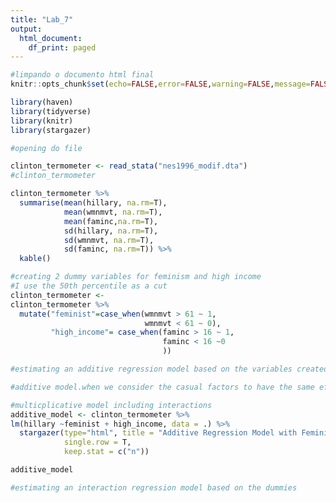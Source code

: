 ```yaml
---
title: "Lab_7"
output: 
  html_document:
    df_print: paged
---
```



```r
#limpando o documento html final
knitr::opts_chunk$set(echo=FALSE,error=FALSE,warning=FALSE,message=FALSE)
```

```r
library(haven)
library(tidyverse)
library(knitr)
library(stargazer)

#opening do file

clinton_termometer <- read_stata("nes1996_modif.dta")
#clinton_termometer
```

```r
clinton_termometer %>%
  summarise(mean(hillary, na.rm=T),
            mean(wmnmvt, na.rm=T),
            mean(faminc,na.rm=T),
            sd(hillary, na.rm=T),
            sd(wmnmvt, na.rm=T),
            sd(faminc, na.rm=T)) %>%
  kable()
```

```r
#creating 2 dummy variables for feminism and high income
#I use the 50th percentile as a cut 
clinton_termometer <-
clinton_termometer %>%
  mutate("feminist"=case_when(wmnmvt > 61 ~ 1,
                              wmnmvt < 61 ~ 0),
         "high_income"= case_when(faminc > 16 ~ 1,
                                  faminc < 16 ~0
                                  ))
```

```r
#estimating an additive regression model based on the variables created above

#additive model.when we consider the casual factors to have the same effect always (we add the effects and we came up with the predicted value)

#multicplicative model including interactions
additive_model <- clinton_termometer %>%
lm(hillary ~feminist + high_income, data = .) %>%
  stargazer(type="html", title = "Additive Regression Model with Feminism and High Income",
            single.row = T,
            keep.stat = c("n"))

additive_model
```

```r
#estimating an interaction regression model based on the dummies

```


